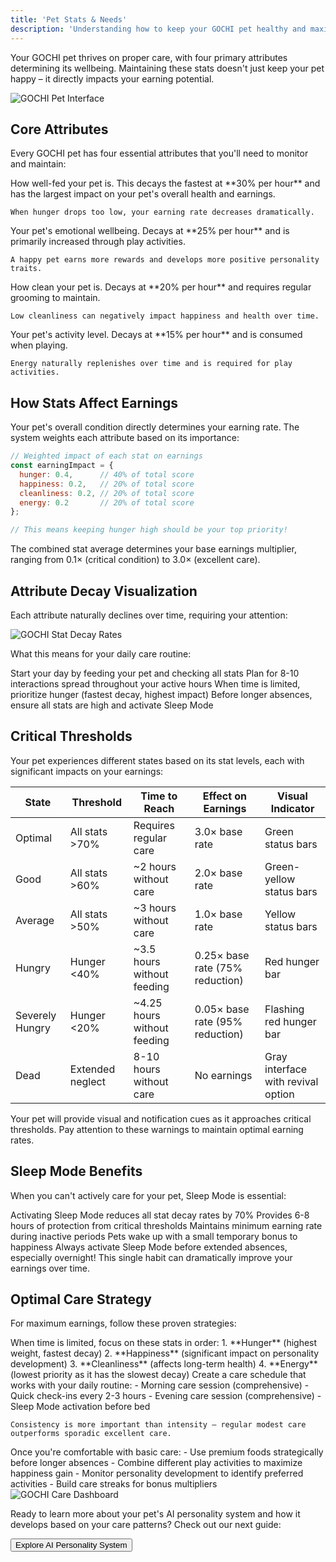 ```yaml
---
title: 'Pet Stats & Needs'
description: 'Understanding how to keep your GOCHI pet healthy and maximize your rewards'
---
```


Your GOCHI pet thrives on proper care, with four primary attributes determining its wellbeing. Maintaining these stats doesn't just keep your pet happy – it directly impacts your earning potential.

<Frame caption="All pet statistics are clearly visible in the main interface">
  <img src="/images/pet-interface.png" alt="GOCHI Pet Interface" />
</Frame>

## Core Attributes

Every GOCHI pet has four essential attributes that you'll need to monitor and maintain:

<CardGroup cols={2}>
  <Card title="Hunger" icon="bowl-food">
    How well-fed your pet is. This decays the fastest at **30% per hour** and has the largest impact on your pet's overall health and earnings.
    
    When hunger drops too low, your earning rate decreases dramatically.
  </Card>
  <Card title="Happiness" icon="face-smile">
    Your pet's emotional wellbeing. Decays at **25% per hour** and is primarily increased through play activities.
    
    A happy pet earns more rewards and develops more positive personality traits.
  </Card>
  <Card title="Cleanliness" icon="shower">
    How clean your pet is. Decays at **20% per hour** and requires regular grooming to maintain.
    
    Low cleanliness can negatively impact happiness and health over time.
  </Card>
  <Card title="Energy" icon="bolt">
    Your pet's activity level. Decays at **15% per hour** and is consumed when playing.
    
    Energy naturally replenishes over time and is required for play activities.
  </Card>
</CardGroup>

## How Stats Affect Earnings

Your pet's overall condition directly determines your earning rate. The system weights each attribute based on its importance:

```javascript
// Weighted impact of each stat on earnings
const earningImpact = {
  hunger: 0.4,      // 40% of total score
  happiness: 0.2,   // 20% of total score
  cleanliness: 0.2, // 20% of total score
  energy: 0.2       // 20% of total score
};

// This means keeping hunger high should be your top priority!
```

The combined stat average determines your base earnings multiplier, ranging from 0.1× (critical condition) to 3.0× (excellent care).

## Attribute Decay Visualization

Each attribute naturally declines over time, requiring your attention:

<Frame caption="Stat decay rates visualized over a 10-hour period">
  <img src="/images/stat-decay.png" alt="GOCHI Stat Decay Rates" />
</Frame>

What this means for your daily care routine:

<Steps>
  <Step title="Morning Care">
    Start your day by feeding your pet and checking all stats
  </Step>
  <Step title="Regular Check-ins">
    Plan for 8-10 interactions spread throughout your active hours
  </Step>
  <Step title="Priority Check">
    When time is limited, prioritize hunger (fastest decay, highest impact)
  </Step>
  <Step title="Evening Ritual">
    Before longer absences, ensure all stats are high and activate Sleep Mode
  </Step>
</Steps>

## Critical Thresholds

Your pet experiences different states based on its stat levels, each with significant impacts on your earnings:

| State | Threshold | Time to Reach | Effect on Earnings | Visual Indicator |
|-------|-----------|---------------|-------------------|------------------|
| Optimal | All stats >70% | Requires regular care | 3.0× base rate | Green status bars |
| Good | All stats >60% | ~2 hours without care | 2.0× base rate | Green-yellow status bars |
| Average | All stats >50% | ~3 hours without care | 1.0× base rate | Yellow status bars |
| Hungry | Hunger <40% | ~3.5 hours without feeding | 0.25× base rate (75% reduction) | Red hunger bar |
| Severely Hungry | Hunger <20% | ~4.25 hours without feeding | 0.05× base rate (95% reduction) | Flashing red hunger bar |
| Dead | Extended neglect | 8-10 hours without care | No earnings | Gray interface with revival option |

<Note>
Your pet will provide visual and notification cues as it approaches critical thresholds. Pay attention to these warnings to maintain optimal earning rates.
</Note>

## Sleep Mode Benefits

When you can't actively care for your pet, Sleep Mode is essential:

<CardGroup cols={2}>
  <Card title="Reduced Decay" icon="moon">
    Activating Sleep Mode reduces all stat decay rates by 70%
  </Card>
  <Card title="Protection Period" icon="shield-halved">
    Provides 6-8 hours of protection from critical thresholds
  </Card>
  <Card title="Earning Safeguard" icon="sack-dollar">
    Maintains minimum earning rate during inactive periods
  </Card>
  <Card title="Wake-up Boost" icon="sun">
    Pets wake up with a small temporary bonus to happiness
  </Card>
</CardGroup>

<Warning>
Always activate Sleep Mode before extended absences, especially overnight! This single habit can dramatically improve your earnings over time.
</Warning>

## Optimal Care Strategy

For maximum earnings, follow these proven strategies:

<AccordionGroup>
  <Accordion title="Stat Prioritization">
    When time is limited, focus on these stats in order:
    1. **Hunger** (highest weight, fastest decay)
    2. **Happiness** (significant impact on personality development)
    3. **Cleanliness** (affects long-term health)
    4. **Energy** (lowest priority as it has the slowest decay)
  </Accordion>
  
  <Accordion title="Interaction Timing">
    Create a care schedule that works with your daily routine:
    - Morning care session (comprehensive)
    - Quick check-ins every 2-3 hours
    - Evening care session (comprehensive)
    - Sleep Mode activation before bed
    
    Consistency is more important than intensity – regular modest care outperforms sporadic excellent care.
  </Accordion>
  
  <Accordion title="Advanced Techniques">
    Once you're comfortable with basic care:
    - Use premium foods strategically before longer absences
    - Combine different play activities to maximize happiness gain
    - Monitor personality development to identify preferred activities
    - Build care streaks for bonus multipliers
  </Accordion>
</AccordionGroup>

<Frame caption="Pet care dashboard showing optimal stat management">
  <img src="/images/pet-care-dashboard.png" alt="GOCHI Care Dashboard" />
</Frame>

Ready to learn more about your pet's AI personality system and how it develops based on your care patterns? Check out our next guide:

<div className="mt-8">
  <Button
    href="/ai-personality"
    size="lg"
    variant="primary"
    rightIcon="arrow-right"
  >
    Explore AI Personality System
  </Button>
</div>